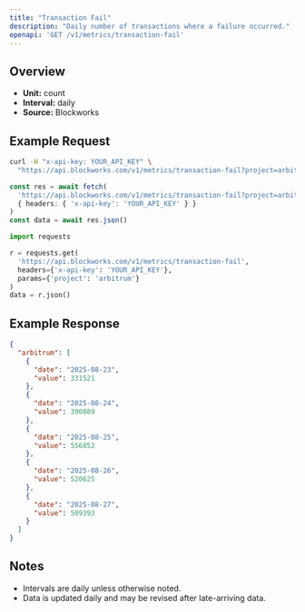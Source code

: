 ```yaml
---
title: "Transaction Fail"
description: "Daily number of transactions where a failure occurred."
openapi: 'GET /v1/metrics/transaction-fail'
---
```


## Overview

- **Unit:** count
- **Interval:** daily
- **Source:** Blockworks

## Example Request

<CodeGroup>

```bash cURL
curl -H "x-api-key: YOUR_API_KEY" \
  "https://api.blockworks.com/v1/metrics/transaction-fail?project=arbitrum"
```

```typescript TypeScript
const res = await fetch(
  'https://api.blockworks.com/v1/metrics/transaction-fail?project=arbitrum',
  { headers: { 'x-api-key': 'YOUR_API_KEY' } }
)
const data = await res.json()
```

```python Python
import requests

r = requests.get(
  'https://api.blockworks.com/v1/metrics/transaction-fail',
  headers={'x-api-key': 'YOUR_API_KEY'},
  params={'project': 'arbitrum'}
)
data = r.json()
```

</CodeGroup>

## Example Response

```json
{
  "arbitrum": [
    {
      "date": "2025-08-23",
      "value": 331521
    },
    {
      "date": "2025-08-24",
      "value": 390889
    },
    {
      "date": "2025-08-25",
      "value": 556852
    },
    {
      "date": "2025-08-26",
      "value": 520625
    },
    {
      "date": "2025-08-27",
      "value": 509393
    }
  ]
}
```

## Notes
- Intervals are daily unless otherwise noted.
- Data is updated daily and may be revised after late-arriving data.
